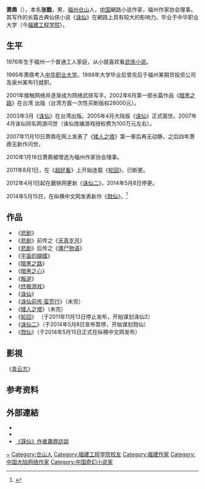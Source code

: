 {{otheruses|subject=|other=[[唐朝|唐朝]]官員|蕭鼎 (唐朝)}}
{{blpsources|time=2017-01-16T02:36:21+00:00}}
{{Infobox writer
|本名 = 张戬
|笔名 = 萧鼎|出生 = {{Birth date and age|1976|12|26}}
|职业 = [[作家|作家]]|国籍 = {{PRC}}
|出生地点 = {{CHN}}[[福建省|福建省]][[福州市|福州市]][[仓山区|仓山区]]
|民族 = 汉族
|教育程度 = 大学
|母校 = 中华职业大学(今[[福建工程学院|福建工程学院]])
|创作时期 = 2001年至今
|体裁 = [[小说|小说]]
|图像 =
|图像大小 = 220px
|代表作 = 《[[诛仙|诛仙]]》
}}
'''萧鼎'''（{{bd|1976年|12月26日|catIdx=X}}），本名'''张戬'''，男，[[福州|福州]][[仓山|仓山]]人，[[中华人民共和国|中国]]網路小说作家，福州作家协会理事。其写作的长篇古典仙侠小说《[[cmn:诛仙|诛仙]]》在網路上具有较大的影响力。毕业于中华职业大学（今[[福建工程学院|福建工程学院]]）。

== 生平 ==
1976年生于福州一个普通工人家庭，从小就喜欢看[[武侠小说|武侠小说]]。

1995年萧鼎考入[[福建工程学院|中华职业大学]]。1998年大学毕业后曾先后于福州某期货投资公司及泉州某布行就职。

2001年接触网络并逐渐成为网络武侠写手。2002年6月第一部长篇作品《[[暗黑之路|暗黑之路]]》在台湾 出版（台湾方面一次性买断版权28000元）。

2003年3月《[[诛仙|诛仙]]》在台湾出版。2005年4月大陆版《[[诛仙|诛仙]]》正式面世。2007年4月诛仙同名网游问世（诛仙改编游戏授权费为100万元左右）。

2007年11月10日萧鼎在网上发表了《[[矮人之塔|矮人之塔]]》第一章后再无动静，之后四年萧鼎无新作问世。

2010年1月16日萧鼎被增选为福州作家协会理事。

2011年8月1日，在《[[超好看|超好看]]》上开始连载《[[轮回|轮回]]》，已断更。

2012年4月1日起在磨铁网更新《[[诛仙二|诛仙二]]》，2014年5月8日停更。

2014年5月15日，在纵横中文网发表新作《[[戮仙|戮仙]]》。<ref>{{Cite web|url = http://mm.17k.com/chapter/129422/3492821.html|title = 诛仙|accessdate = 2015-08-03|author = |date = 2011-09-04|publisher = 17k小说网|language = zh-cn}}</ref>

== 作品 ==
*《[[悲剧|悲剧]]》
*《[[悲剧|悲剧]]》前传之《[[天真岁月|天真岁月]]》
*《[[悲剧|悲剧]]》后传之《[[僵尸物语|僵尸物语]]》
*《[[宇宙的蝴蝶|宇宙的蝴蝶]]》
*《[[暗黑之路|暗黑之路]]》
*《[[暗黑之心|暗黑之心]]》
*《[[叛逆|叛逆]]》
*《[[终极游戏|终极游戏]]》
*《[[诛仙|诛仙]]》
*《[[诛仙前传·蛮荒行|诛仙前传·蛮荒行]]》（未完）
*《[[矮人之塔|矮人之塔]]》（未完）
*《[[轮回|轮回]]》 （于2011年11月13日停止发布，开始谋划诛仙2）
*《[[诛仙二|诛仙二]]》（于2014年5月8日宣布暂停，开始谋划戮仙）
*《[[戮仙|戮仙]]》（于2014年5月15日正式在纵横中文网发布）

== 影視 ==
《[[青云志|青云志]]》

== 参考资料 ==
{{reflist}}

== 外部連結 ==
* {{Sinaweibo|u/1196397981}}
* {{Sinablog|zhuxian}}
* [http://www.nch.com.tw/novel.php?nid=6350&sid=1&cat=19226/ 《誅仙》作者蕭鼎訪談]

{{中国网络文学20年20部作品}}

{{Authority control}}
{{DEFAULTSORT:Xiao}}
[[Category:张姓|~]]
[[Category:仓山人|Category:仓山人]]
[[Category:福建工程学院校友|Category:福建工程学院校友]]
[[Category:福建作家|Category:福建作家]]
[[Category:中国大陆网络作家|Category:中国大陆网络作家]]
[[Category:中国奇幻小说家|Category:中国奇幻小说家]]